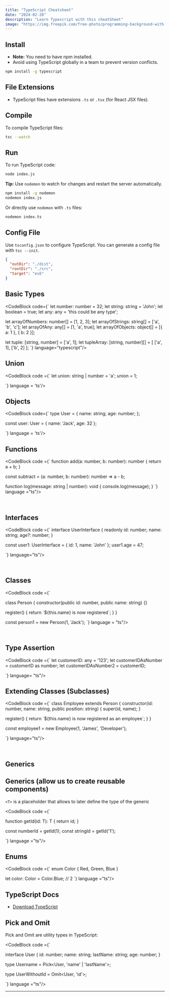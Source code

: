 ```yaml
---
title: "TypeScript Cheatsheet"
date: "2024-02-28"
description: "Learn Typescript with this cheatSheet"
image: "https://img.freepik.com/free-photo/programming-background-with-person-working-with-codes-computer_23-2150010129.jpg?t=st=1717184113~exp=1717187713~hmac=33377f902a2205fe5e1688af56809e0a3525d04c21875d103acc5e5ed674677a&w=1480"
---
```



## Install

- **Note:** You need to have npm installed.
- Avoid using TypeScript globally in a team to prevent version conflicts.

```bash
npm install -g typescript
```
## File Extensions

- TypeScript files have extensions `.ts` or `.tsx` (for React JSX files).

## Compile

To compile TypeScript files:

```bash
tsc --watch
```

## Run

To run TypeScript code:

```bash
node index.js
```

**Tip:** Use `nodemon` to watch for changes and restart the server automatically.

```bash
npm install -g nodemon
nodemon index.js
```

Or directly use `nodemon` with `.ts` files:

```bash
nodemon index.ts
```

## Config File

Use `tsconfig.json` to configure TypeScript. You can generate a config file with `tsc --init`.

```json
{
  "outDir": "./dist",
  "rootDir": "./src",
  "target": "es6"
}
```

## Basic Types

<CodeBlock code={`
let number: number = 32;
let string: string = 'John';
let boolean = true;
let any: any = 'this could be any type';

let arrayOfNumbers: number[] = [1, 2, 3];
let arrayOfStrings: string[] = ['a', 'b', 'c'];
let arrayOfAny: any[] = [1, 'a', true];
let arrayOfObjects: object[] = [{ a: 1 }, { b: 2 }];

let tuple: [string, number] = ['a', 1];
let tupleArray: [string, number][] = [
  ['a', 1],
  ['b', 2]
];
`} language="typescript"/>

## Union
<CodeBlock code ={`
let union: string | number = 'a';
union = 1;

`} language = 'ts'/>


## Objects

<CodeBlock code={`
type User = {
  name: string;
  age: number;
};

const user: User = {
  name: 'Jack',
  age: 32
};

`} language = 'ts'/>
<br/>


## Functions

<CodeBlock code ={`
function add(a: number, b: number): number {
  return a + b;
}

const subtract = (a: number, b: number): number => a - b;

function log(message: string | number): void {
  console.log(message);
}
`} language ="ts"/>

<br/>

## Interfaces

<CodeBlock code ={`
interface UserInterface {
  readonly id: number;
  name: string;
  age?: number;
}

const user1: UserInterface = {
  id: 1,
  name: 'John'
};
user1.age = 47;

`} language="ts"/>

<br/>

## Classes

<CodeBlock code ={`

class Person {
  constructor(public id: number, public name: string) {}

  register() {
    return \`\${this.name} is now registered\`;
  }
}

const person1 = new Person(1, 'Jack');
`} language = "ts"/>

<br/>

## Type Assertion

<CodeBlock code ={`
let customerID: any = '123';
let customerIDAsNumber = customerID as number;
let customerIDAsNumber2 = <number>customerID;

`} language= "ts"/>


## Extending Classes (Subclasses)

<CodeBlock code ={`
class Employee extends Person {
  constructor(id: number, name: string, public position: string) {
    super(id, name);
  }

  register() {
    return \`\${this.name} is now registered as an employee\`\;
  }
}

const employee1 = new Employee(1, 'James', 'Developer');

`} language="ts"/>



<br/>

## Generics
## Generics (allow us to create reusable components)

`<T>` is a placeholder that allows to later define the type of the generic

<CodeBlock code ={`

function getId<T>(id: T): T {
  return id;
}

const numberId = getId<number>(1);
const stringId = getId<string>('1');

`} language ="ts"/>

## Enums

<CodeBlock code ={`
enum Color {
  Red,
  Green,
  Blue
}

let color: Color = Color.Blue; // 2
`} language ="ts"/>


## TypeScript Docs

- [Download TypeScript](https://www.typescriptlang.org/download)


## Pick and Omit

Pick and Omit are utility types in TypeScript:
<br/>

<CodeBlock code ={`

interface User {
  id: number;
  name: string;
  lastName: string;
  age: number;
}

type Username = Pick<User, 'name' | 'lastName'>;

type UserWithoutId = Omit<User, 'id'>;

`} language ="ts"/>

---

